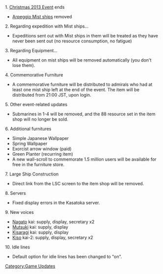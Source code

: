 1. [[Christmas 2013 Event]] ends
*[[Fleet of Fog|Arpeggio Mist ships]] removed

2. Regarding expedition with Mist ships...
*Expeditions sent out with Mist ships in them will be treated as they have never been sent out (no resource consumption, no fatigue)

3. Regarding Equipment...
*All equipment on mist ships will be removed automatically (you don't lose them).

4. Commemorative Furniture
*A commemorative furniture will be distributed to admirals who had at least one mist ship left at the end of the event. The item will be distributed from 21:00 JST, upon login.

5. Other event-related updates
*Submarines in 1-4 will be removed, and the 88 resource set in the item shop will no longer be sold.

6. Additional furnitures
*Simple Japanese Wallpaper
*Spring Wallpaper
*Exorcist arrow window (paid)
*Green Planter (recurring item)
*A new wall-scroll to commemorate 1.5 million users will be available for free in the furniture store.

7. Large Ship Construction
*Direct link from the LSC screen to the item shop will be removed.

8. Servers
*Fixed display errors in the Kasatoka server.

9. New voices
*[[Nagato]] kai: supply, display, secretary x2
*[[Mutsuki]] kai: supply, display
*[[Kisaragi]] kai: supply, display
*[[Kiso]] kai-2: supply, display, secretary x2

10. Idle lines
*Default option for idle lines has been changed to "on".

[[Category:Game Updates]]